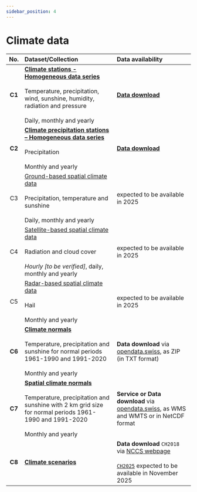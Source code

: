 ```yaml
---
sidebar_position: 4
---
```


# Climate data

| No.    | Dataset/Collection | Data availability |
|:------:|:---------|:---------|
| **C1** | [**Climate stations - Homogeneous data series**](/c-climate-data/c1-climate-stations_homogeneous) <br></br> Temperature, precipitation, wind, sunshine, humidity, radiation and pressure <br></br> Daily, monthly and yearly | [**Data download**](/c-climate-data/c1-climate-stations_homogeneous#data-download) |
| **C2** | [**Climate precipitation stations – Homogeneous data series**](/c-climate-data/c2-climate-percipitation-stations_homogeneous) <br></br> Precipitation <br></br> Monthly and yearly | [**Data download**](/c-climate-data/c2-climate-percipitation-stations_homogeneous#data-download) |
| C3 | [Ground-based spatial climate data](/c-climate-data/c3-ground-based-climate-data) <br></br> Precipitation, temperature and sunshine <br></br> Daily, monthly and yearly | expected to be available in 2025 |
| C4 | [Satellite-based spatial climate data](/c-climate-data/c4-satellite-based-climate-data) <br></br> Radiation and cloud cover <br></br> *Hourly [to be verified]*, daily, monthly and yearly | expected to be available in 2025 |
| C5 | [Radar-based spatial climate data](/c-climate-data/c5-radar-based-climate-data) <br></br> Hail <br></br> Monthly and yearly | expected to be available in 2025 |
| **C6** | [**Climate normals**](/c-climate-data/c6-climate-normals) <br></br> Temperature, precipitation and sunshine for normal periods 1961-1990 and 1991-2020 <br></br> Monthly and yearly | **Data download** via [opendata.swiss](https://opendata.swiss/dataset/klimanormwerte), as ZIP (in TXT format) |
| **C7** | [**Spatial climate normals**](c-climate-data/c7-spatial-climate-normals) <br></br> Temperature, precipitation and sunshine with 2 km grid size for normal periods 1961-1990 and 1991-2020 <br></br> Monthly and yearly | **Service or Data download** via [opendata.swiss](https://opendata.swiss/de/dataset?q=klimanormwerte&sort=score%20desc%2C%20metadata_modified%20desc&organization=bundesamt-fur-meteorologie-und-klimatologie-meteoschweiz&res_format=SERVICE), as WMS and WMTS or in NetCDF format |
| **C8** | [**Climate scenarios**](/c-climate-data/c8-climate-scenarios) | **Data download** `CH2018` via [NCCS webpage](https://www.nccs.admin.ch/nccs/en/home/climate-change-and-impacts/swiss-climate-change-scenarios.html) <br></br> [`CH2025`](https://www.meteoswiss.admin.ch/about-us/research-and-cooperation/projects/2023/climate-ch2025.html) expected to be available in November 2025 |
